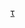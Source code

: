 {{Navbox
| name       =世界U18女子冰球錦標賽
| title      = [[世界U18女子冰球錦標賽]]
| listclass = hlist
| state = {{{state|autocollapse}}}

| group1     = 頂級賽
|list1 =
* [[2008年世界U18女子冰球錦標賽|2008]]
* [[2009年世界U18女子冰球錦標賽|2009]]
* [[2010年世界U18女子冰球錦標賽|2010]]
* [[2011年世界U18女子冰球錦標賽|2011]]
* [[2012年世界U18女子冰球錦標賽|2012]]
* [[2013年世界U18女子冰球錦標賽|2013]]
* [[2014年世界U18女子冰球錦標賽|2014]]
| group2     = 第一級
|list2 =
* {{color|grey|2008}}
* [[2009年世界U18女子冰球錦標賽第一級|2009]]
* [[2010年世界U18女子冰球錦標賽第一級|2010]]
* [[2011年世界U18女子冰球錦標賽第一級|2011]]
* [[2012年世界U18女子冰球錦標賽第一級|2012]]
* [[2013年世界U18女子冰球錦標賽第一級|2013]]
* [[2014年世界U18女子冰球錦標賽第一級|2014]]

}}<noinclude>
{{collapsible option}}
{{DEFAULTSORT:Iihf Women's Ice Hockey Championships}}
[[Category:世界U18女子冰球錦標賽|τ]]
</noinclude>